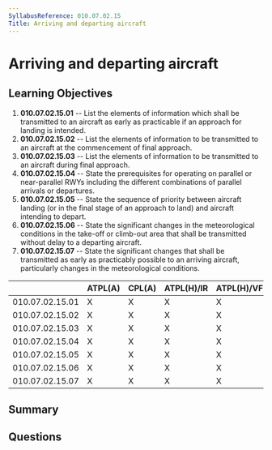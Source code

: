```yaml
---
SyllabusReference: 010.07.02.15
Title: Arriving and departing aircraft
---
```


# Arriving and departing aircraft

## Learning Objectives

1. **010.07.02.15.01** -- List the elements of information which shall be
   transmitted to an aircraft as early as practicable if an approach for landing
   is intended.
2. **010.07.02.15.02** -- List the elements of information to be transmitted to an
   aircraft at the commencement of final approach.
3. **010.07.02.15.03** -- List the elements of information to be transmitted to an
   aircraft during final approach.
4. **010.07.02.15.04** -- State the prerequisites for operating on parallel or
   near-parallel RWYs including the different combinations of parallel arrivals
   or departures.
5. **010.07.02.15.05** -- State the sequence of priority between aircraft landing
   (or in the final stage of an approach to land) and aircraft intending to
   depart.
6. **010.07.02.15.06** -- State the significant changes in the meteorological
   conditions in the take-off or climb-out area that shall be transmitted
   without delay to a departing aircraft.
7. **010.07.02.15.07** -- State the significant changes that shall be transmitted
   as early as practicably possible to an arriving aircraft, particularly
   changes in the meteorological conditions.

|                 | ATPL(A) | CPL(A) | ATPL(H)/IR | ATPL(H)/VFR | CPL(H) | IR  | CBIR(A) |
| --------------- | ------- | ------ | ---------- | ----------- | ------ | --- | ------- |
| 010.07.02.15.01 | X       | X      | X          | X           | X      | X   | X       |
| 010.07.02.15.02 | X       | X      | X          | X           | X      | X   | X       |
| 010.07.02.15.03 | X       | X      | X          | X           | X      | X   | X       |
| 010.07.02.15.04 | X       | X      | X          | X           | X      | X   |         |
| 010.07.02.15.05 | X       | X      | X          | X           | X      | X   | X       |
| 010.07.02.15.06 | X       | X      | X          | X           | X      | X   | X       |
| 010.07.02.15.07 | X       | X      | X          | X           | X      | X   | X       |

## Summary

## Questions
